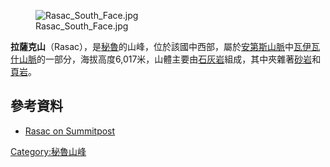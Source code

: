 [[Image:Rasac_South_Face.jpg|right]]

{{Coord|10|17|6|S|76|55|59|W|display=title}}

'''拉薩克山'''（Rasac），是[[秘魯|秘魯]]的山峰，位於該國中西部，屬於[[安第斯山脈|安第斯山脈]]中[[瓦伊瓦什山脈|瓦伊瓦什山脈]]的一部分，海拔高度6,017米，山體主要由[[石灰岩|石灰岩]]組成，其中夾雜著[[砂岩|砂岩]]和[[頁岩|頁岩]]。

==參考資料==
* [http://www.summitpost.org/rasac/311978 Rasac on Summitpost] {{Wayback|url=http://www.summitpost.org/rasac/311978 |date=20200226112934 }}

{{Peru-geo-stub}}
[[Category:秘魯山峰|Category:秘魯山峰]]